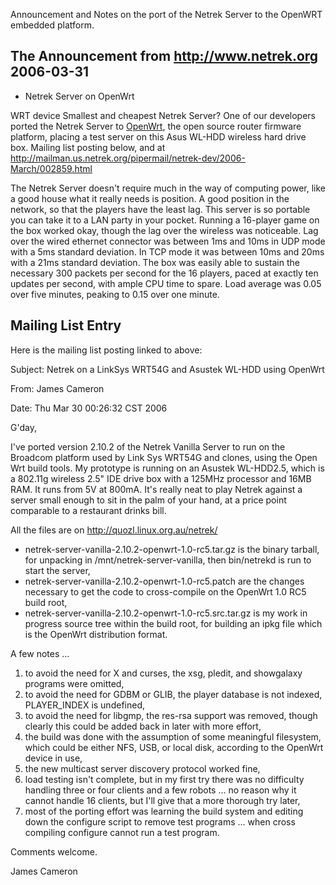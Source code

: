 Announcement and Notes on the port of the Netrek Server to the OpenWRT embedded platform.
==The Announcement from http://www.netrek.org 2006-03-31== 
*Netrek Server on OpenWrt
WRT device Smallest and cheapest Netrek Server? One of our developers ported the Netrek Server to [http://openwrt.org/ OpenWrt], the open source router firmware platform, placing a test server on this Asus WL-HDD wireless hard drive box. Mailing list posting below, and at http://mailman.us.netrek.org/pipermail/netrek-dev/2006-March/002859.html

The Netrek Server doesn't require much in the way of computing power, like a good house what it really needs is position. A good position in the network, so that the players have the least lag. This server is so portable you can take it to a LAN party in your pocket.
Running a 16-player game on the box worked okay, though the lag over the wireless was noticeable. Lag over the wired ethernet connector was between 1ms and 10ms in UDP mode with a 5ms standard deviation. In TCP mode it was between 10ms and 20ms with a 21ms standard deviation.
The box was easily able to sustain the necessary 300 packets per second for the 16 players, paced at exactly ten updates per second, with ample CPU time to spare. Load average was 0.05 over five minutes, peaking to 0.15 over one minute.

==Mailing List Entry== 
Here is the mailing list posting linked to above:

Subject: Netrek on a LinkSys WRT54G and Asustek WL-HDD using OpenWrt

From: James Cameron

Date: Thu Mar 30 00:26:32 CST 2006

G'day,

I've ported version 2.10.2 of the Netrek Vanilla Server to run on the
Broadcom platform used by Link Sys WRT54G and clones, using the Open Wrt
build tools. My prototype is running on an Asustek WL-HDD2.5, which is 
a 802.11g wireless 2.5&quot; IDE drive box with a 125MHz processor and 16MB
RAM. It runs from 5V at 800mA.
It's really neat to play Netrek against a server small enough to sit in
the palm of your hand, at a price point comparable to a restaurant 
drinks bill.

All the files are on http://quozl.linux.org.au/netrek/

* netrek-server-vanilla-2.10.2-openwrt-1.0-rc5.tar.gz is the binary tarball, for unpacking in /mnt/netrek-server-vanilla, then bin/netrekd is run to start the server,
* netrek-server-vanilla-2.10.2-openwrt-1.0-rc5.patch are the changes necessary to get the code to cross-compile on the OpenWrt 1.0 RC5 build root,
* netrek-server-vanilla-2.10.2-openwrt-1.0-rc5.src.tar.gz is my work in progress source tree within the build root, for building an ipkg file which is the OpenWrt distribution format.
A few notes ... 
# to avoid the need for X and curses, the xsg, pledit, and showgalaxy programs were omitted,
# to avoid the need for GDBM or GLIB, the player database is not indexed, PLAYER_INDEX is undefined, 
# to avoid the need for libgmp, the res-rsa support was removed, though clearly this could be added back in later with more effort,
# the build was done with the assumption of some meaningful filesystem, which could be either NFS, USB, or local disk, according to the OpenWrt device in use,
# the new multicast server discovery protocol worked fine,
# load testing isn't complete, but in my first try there was no difficulty handling three or four clients and a few robots ... no reason why it cannot handle 16 clients, but I'll give that a more thorough try later,
# most of the porting effort was learning the build system and editing down the configure script to remove test programs ... when cross compiling configure cannot run a test program.
Comments welcome.

James Cameron